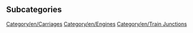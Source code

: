 
== Subcategories ==
[[Category/en/Carriages]]
[[Category/en/Engines]]
[[Category/en/Train Junctions]]

